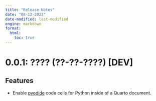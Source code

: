 ```yaml
---
title: "Release Notes"
date: "08-12-2023"
date-modified: last-modified
engine: markdown
format: 
  html:
    toc: true
---
```


# 0.0.1: ???? (??-??-????) [DEV]

## Features

- Enable [pyodide](https://pyodide.org/en/stable/) code cells for Python inside of a Quarto document.